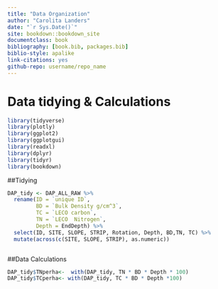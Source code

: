 ```yaml
---
title: "Data Organization"
author: "Carolita Landers"
date: "`r Sys.Date()`"
site: bookdown::bookdown_site
documentclass: book
bibliography: [book.bib, packages.bib]
biblio-style: apalike
link-citations: yes
github-repo: username/repo_name
---
```



# Data tidying & Calculations 
```r
library(tidyverse)
library(plotly)
library(ggplot2)
library(ggplotgui)
library(readxl)
library(dplyr)
library(tidyr)
library(bookdown)
```

##Tidying 
```r
DAP_tidy <- DAP_ALL_RAW %>%
  rename(ID = `unique ID`,
         BD = `Bulk Density g/cm^3`,
         TC = `LECO carbon`,
         TN = `LECO  Nitrogen`,
         Depth = EndDepth) %>%
  select(ID, SITE, SLOPE, STRIP, Rotation, Depth, BD,TN, TC) %>%
  mutate(across(c(SITE, SLOPE, STRIP), as.numeric))

```

```r

 
```

##Data Calculations
```r
DAP_tidy$TNperha<-  with(DAP_tidy, TN * BD * Depth * 100)
DAP_tidy$TCperha<- with(DAP_tidy, TC * BD * Depth *100)
```

